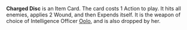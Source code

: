 {{Card
|decktype = Battle
|cardtype = Item
|upgradeable = No}}
'''Charged Disc''' is an Item Card. The card costs 1 Action to play. It hits all enemies, applies 2 Wound, and then Expends itself. It is the weapon of choice of Intelligence Officer [[Oolo]], and is also dropped by her.